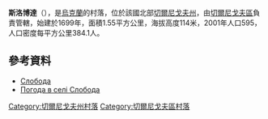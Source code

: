 {{coord|51|20|7|N|31|22|21|E|scale:100000|display=title}}

'''斯洛博達'''（{{lang-uk|Слобода}}），是[[烏克蘭|烏克蘭]]的村落，位於該國北部[[切爾尼戈夫州|切爾尼戈夫州]]，由[[切爾尼戈夫區|切爾尼戈夫區]]負責管轄，始建於1699年，面積1.55平方公里，海拔高度114米，2001年人口595，人口密度每平方公里384.1人。

==參考資料==
*[http://w1.c1.rada.gov.ua/pls/z7502/A005?rdat1=15.03.2014&rf7571=41486 Слобода]{{dead link|date=2018年3月 |bot=InternetArchiveBot |fix-attempted=yes }}
* [http://weather.in.ua/ua/chernigovskaja/24155 Погода в селі Слобода] {{Wayback|url=http://weather.in.ua/ua/chernigovskaja/24155 |date=20111220120812 }}

[[Category:切爾尼戈夫州村落|Category:切爾尼戈夫州村落]]
[[Category:切爾尼戈夫區村落|Category:切爾尼戈夫區村落]]


{{Chernihiv-geo-stub}}